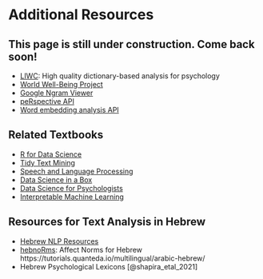 # Additional Resources {#sec-resources}

::: callout-important
## This page is still under construction. Come back soon!
:::

-   [LIWC](https://www.liwc.app): High quality dictionary-based analysis for psychology
-   [World Well-Being Project](https://www.wwbp.org/) 
-   [Google Ngram Viewer](https://books.google.com/ngrams/)
-   [peRspective API](https://github.com/favstats/peRspective)
-   [Word embedding analysis API](http://wordvec.colorado.edu/) 

## Related Textbooks

-   [R for Data Science](https://r4ds.hadley.nz)
-   [Tidy Text Mining](https://www.tidytextmining.com/)
-   [Speech and Language Processing](https://web.stanford.edu/~jurafsky/slp3/)
-   [Data Science in a Box](https://datasciencebox.org/content)
-   [Data Science for Psychologists](https://bookdown.org/hneth/ds4psy/)
-   [Interpretable Machine Learning](https://christophm.github.io/interpretable-ml-book/index.html)

## Resources for Text Analysis in Hebrew {#sec-hebrew}

-   [Hebrew NLP Resources](https://github.com/NNLP-IL/Hebrew-Resources)
-   [hebnoRms](https://almogsi.github.io/hebnoRms/): Affect Norms for Hebrew
https://tutorials.quanteda.io/multilingual/arabic-hebrew/
-   Hebrew Psychological Lexicons [@shapira_etal_2021]
